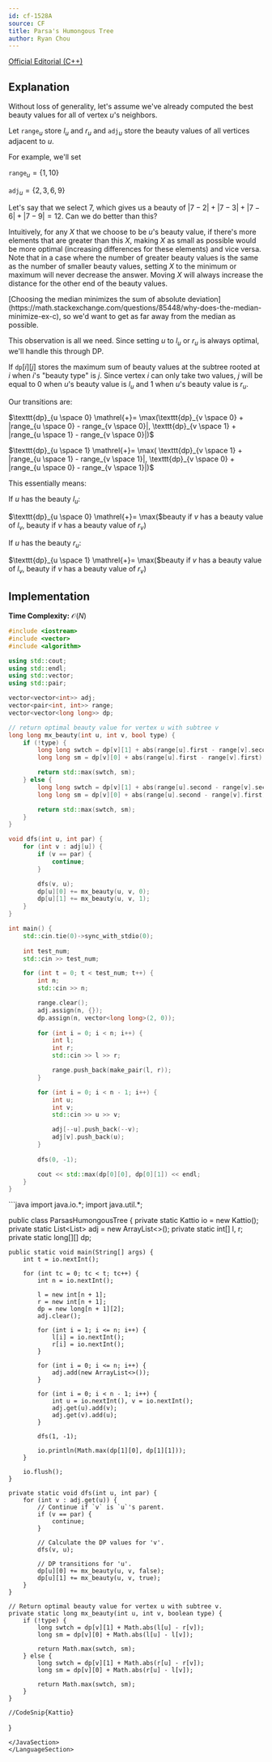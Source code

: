 ```yaml
---
id: cf-1528A
source: CF
title: Parsa's Humongous Tree
author: Ryan Chou
---
```


[Official Editorial (C++)](https://codeforces.com/blog/entry/91058)

## Explanation

Without loss of generality, let's assume we've already computed the best beauty values for all of vertex $u$'s neighbors.

Let $\texttt{range}_u$ store $l_u$ and $r_u$ and $\texttt{adj}_u$ store the beauty values of all vertices adjacent to $u$.

For example, we'll set

$\texttt{range}_u = \{1, 10\}$

$\texttt{adj}_u = \{2, 3, 6, 9\}$

Let's say that we select $7$, which gives us a beauty of $|7-2| + |7-3| + |7-6| + |7-9| = 12$. Can we do better than this?

Intuitively, for any $X$ that we choose to be $u$'s beauty value, if there's more elements that are greater than this $X$, making $X$ as small as possible would be more optimal (increasing differences for these elements) and vice versa. Note that in a case where the number of greater beauty values is the same as the number of smaller beauty values, setting $X$ to the minimum or maximum will never decrease the answer. Moving $X$ will always increase the distance for the other end of the beauty values.

<Info title="Why does this work?">
[Choosing the median minimizes the sum of absolute deviation](https://math.stackexchange.com/questions/85448/why-does-the-median-minimize-ex-c), so we'd want to get as far away from the median as possible.
</Info>

This observation is all we need. Since setting $u$ to $l_u$ or $r_u$ is always optimal, we'll handle this through DP.

If $\texttt{dp}[i][j]$ stores the maximum sum of beauty values at the subtree rooted at $i$ when $i$'s "beauty type" is $j$. Since vertex $i$ can only take two values, $j$ will be equal to $0$ when $u$'s beauty value is $l_u$ and $1$ when $u$'s beauty value is $r_u$.

Our transitions are:

$\texttt{dp}_{u \space 0} \mathrel{+}= \max(\texttt{dp}_{v \space 0} + |range_{u \space 0} - range_{v \space 0}|, \texttt{dp}_{v \space 1} + |range_{u \space 1} - range_{v \space 0}|)$

$\texttt{dp}_{u \space 1} \mathrel{+}= \max( \texttt{dp}_{v \space 1} + |range_{u \space 1} - range_{v \space 1}|, \texttt{dp}_{v \space 0} + |range_{u \space 0} - range_{v \space 1}|)$

This essentially means:

If $u$ has the beauty $l_u$:

$\texttt{dp}_{u \space 0} \mathrel{+}= \max($beauty if $v$ has a beauty value of $l_v$, beauty if $v$ has a beauty value of $r_v$)

If $u$ has the beauty $r_u$:

$\texttt{dp}_{u \space 1} \mathrel{+}= \max($beauty if $v$ has a beauty value of $l_v$, beauty if $v$ has a beauty value of $r_v$)

## Implementation

**Time Complexity:** $\mathcal{O}(N)$

<LanguageSection>
<CPPSection>

```cpp
#include <iostream>
#include <vector>
#include <algorithm>

using std::cout;
using std::endl;
using std::vector;
using std::pair;

vector<vector<int>> adj;
vector<pair<int, int>> range;
vector<vector<long long>> dp;

// return optimal beauty value for vertex u with subtree v
long long mx_beauty(int u, int v, bool type) {
	if (!type) {
		long long swtch = dp[v][1] + abs(range[u].first - range[v].second);
		long long sm = dp[v][0] + abs(range[u].first - range[v].first);

		return std::max(swtch, sm);
	} else {
		long long swtch = dp[v][1] + abs(range[u].second - range[v].second);
		long long sm = dp[v][0] + abs(range[u].second - range[v].first);

		return std::max(swtch, sm);
	}
}

void dfs(int u, int par) {
	for (int v : adj[u]) {
		if (v == par) {
			continue;
		}

		dfs(v, u);
		dp[u][0] += mx_beauty(u, v, 0);
		dp[u][1] += mx_beauty(u, v, 1);
	}
}

int main() {
	std::cin.tie(0)->sync_with_stdio(0);
	
	int test_num;
	std::cin >> test_num;

	for (int t = 0; t < test_num; t++) {
		int n;
		std::cin >> n;

		range.clear();
		adj.assign(n, {});
		dp.assign(n, vector<long long>(2, 0));
		
		for (int i = 0; i < n; i++) {
			int l;
			int r;
			std::cin >> l >> r;

			range.push_back(make_pair(l, r));
		}

		for (int i = 0; i < n - 1; i++) {
			int u;
			int v;
			std::cin >> u >> v;

			adj[--u].push_back(--v);
			adj[v].push_back(u);
		}
		
		dfs(0, -1);

		cout << std::max(dp[0][0], dp[0][1]) << endl;
	}
}
```
</CPPSection>

<JavaSection>
```java
import java.io.*;
import java.util.*;

public class ParsasHumongousTree {
	private static Kattio io = new Kattio();
	private static List<List<Integer>> adj = new ArrayList<>();
	private static int[] l, r;
	private static long[][] dp;

	public static void main(String[] args) {
		int t = io.nextInt();

		for (int tc = 0; tc < t; tc++) {
			int n = io.nextInt();

			l = new int[n + 1];
			r = new int[n + 1];
			dp = new long[n + 1][2];
			adj.clear();

			for (int i = 1; i <= n; i++) {
				l[i] = io.nextInt();
				r[i] = io.nextInt();
			}

			for (int i = 0; i <= n; i++) {
				adj.add(new ArrayList<>());
			}

			for (int i = 0; i < n - 1; i++) {
				int u = io.nextInt(), v = io.nextInt();
				adj.get(u).add(v);
				adj.get(v).add(u);
			}

			dfs(1, -1);

			io.println(Math.max(dp[1][0], dp[1][1]));
		}

		io.flush();
	}

	private static void dfs(int u, int par) {
		for (int v : adj.get(u)) {
			// Continue if `v` is `u`'s parent.
			if (v == par) {
				continue;
			}

			// Calculate the DP values for 'v'.
			dfs(v, u);

			// DP transitions for 'u'.
			dp[u][0] += mx_beauty(u, v, false);
			dp[u][1] += mx_beauty(u, v, true);
		}
	}

	// Return optimal beauty value for vertex u with subtree v.
	private static long mx_beauty(int u, int v, boolean type) {
		if (!type) {
			long swtch = dp[v][1] + Math.abs(l[u] - r[v]);
			long sm = dp[v][0] + Math.abs(l[u] - l[v]);

			return Math.max(swtch, sm);
		} else {
			long swtch = dp[v][1] + Math.abs(r[u] - r[v]);
			long sm = dp[v][0] + Math.abs(r[u] - l[v]);

			return Math.max(swtch, sm);
		}
	}

	//CodeSnip{Kattio}
}
```
</JavaSection>
</LanguageSection>
